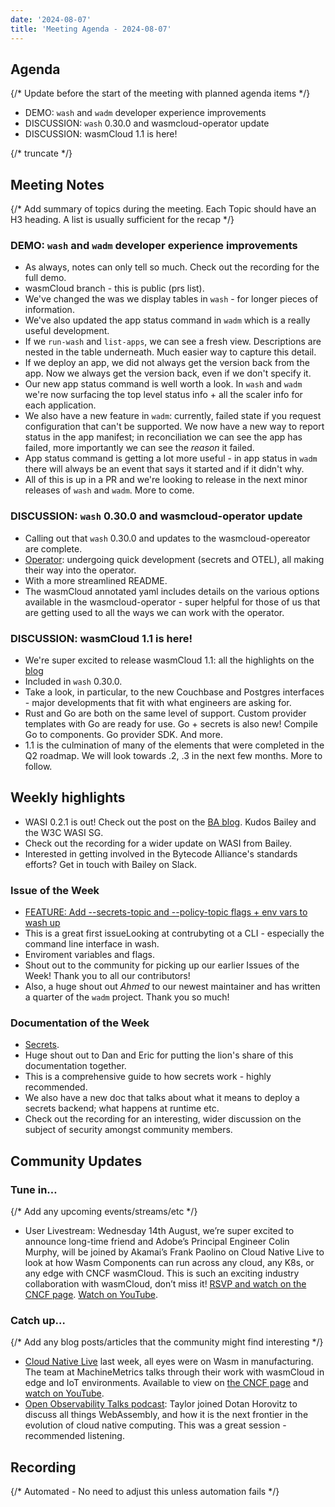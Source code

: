 ```yaml
---
date: '2024-08-07'
title: 'Meeting Agenda - 2024-08-07'
---
```


## Agenda

{/* Update before the start of the meeting with planned agenda items */}

- DEMO: `wash` and `wadm` developer experience improvements
- DISCUSSION: `wash` 0.30.0 and wasmcloud-operator update
- DISCUSSION: wasmCloud 1.1 is here!

{/* truncate */}

## Meeting Notes

{/* Add summary of topics during the meeting. Each Topic should have an H3 heading. A list is usually sufficient for the recap */}

### DEMO: `wash` and `wadm` developer experience improvements

- As always, notes can only tell so much. Check out the recording for the full demo.
- wasmCloud branch - this is public (prs list).
- We've changed the was we display tables in `wash` - for longer pieces of information.
- We've also updated the app status command in `wadm` which is a really useful development.
- If we `run-wash` and `list-apps`, we can see a fresh view. Descriptions are nested in the table underneath. Much easier way to capture this detail.
- If we deploy an app, we did not always get the version back from the app. Now we always get the version back, even if we don't specify it.
- Our new app status command is well worth a look. In `wash` and `wadm` we're now surfacing the top level status info + all the scaler info for each application.
- We also have a new feature in `wadm`: currently, failed state if you request configuration that can't be supported. We now have a new way to report status in the app manifest; in reconciliation we can see the app has failed, more importantly we can see the *reason* it failed.
- App status command is getting a lot more useful - in app status in `wadm` there will always be an event that says it started and if it didn't why. 
- All of this is up in a PR and we're looking to release in the next minor releases of `wash` and `wadm`. More to come.

### DISCUSSION: `wash` 0.30.0 and wasmcloud-operator update

- Calling out that `wash` 0.30.0 and updates to the wasmcloud-opereator are complete.
- [Operator](https://github.com/wasmCloud/wasmcloud-operator/tree/main): undergoing quick development (secrets and OTEL), all making their way into the operator.
- With a more streamlined README.
- The wasmCloud annotated yaml includes details on the various options available in the wasmcloud-operator - super helpful for those of us that are getting used to all the ways we can work with the operator.

### DISCUSSION: wasmCloud 1.1 is here!

- We're super excited to release wasmCloud 1.1: all the highlights on the [blog](https://wasmcloud.com/blog/wasmcloud-1.1-brings-secrets-support-and-more-enhancements-for-enterprises)
- Included in `wash` 0.30.0.
- Take a look, in particular, to the new Couchbase and Postgres interfaces - major developments that fit with what engineers are asking for.
- Rust and Go are both on the same level of support. Custom provider templates with Go are ready for use. Go + secrets is also new! Compile Go to components. Go provider SDK. And more.
- 1.1 is the culmination of many of the elements that were completed in the Q2 roadmap. We will look towards .2, .3 in the next few months. More to follow.

## Weekly highlights

- WASI 0.2.1 is out! Check out the post on the [BA blog](https://bytecodealliance.org/articles/WASI-0.2.1). Kudos Bailey and the W3C WASI SG.
- Check out the recording for a wider update on WASI from Bailey. 
- Interested in getting involved in the Bytecode Alliance's standards efforts? Get in touch with Bailey on Slack.

### Issue of the Week

- [FEATURE: Add --secrets-topic and --policy-topic flags + env vars to wash up](https://github.com/wasmCloud/wasmCloud/issues/2631)
- This is a great first issueLooking at contrubyting ot a CLI - especially the command line interface in wash. 
- Enviroment variables and flags.
- Shout out to the community for picking up our earlier Issues of the Week! Thank you to all our contributors!
- Also, a huge shout out *Ahmed* to our newest maintainer and has written a quarter of the `wadm` project. Thank you so much! 

### Documentation of the Week

- [Secrets](https://wasmcloud.com/docs/concepts/secrets).
- Huge shout out to Dan and Eric for putting the lion's share of this documentation together.
- This is a comprehensive guide to how secrets work - highly recommended.
- We also have a new doc that talks about what it means to deploy a secrets backend; what happens at runtime etc.
- Check out the recording for an interesting, wider discussion on the subject of security amongst community members.

## Community Updates

### Tune in…

{/* Add any upcoming events/streams/etc */}

- User Livestream: Wednesday 14th August, we’re super excited to announce long-time friend and Adobe’s Principal Engineer Colin Murphy, will be joined by Akamai’s Frank Paolino on Cloud Native Live to look at how Wasm Components can run across any cloud, any K8s, or any edge with CNCF wasmCloud. This is such an exciting industry collaboration with wasmCloud, don’t miss it! [RSVP and watch on the CNCF page](https://community.cncf.io/events/details/cncf-cncf-online-programs-presents-cloud-native-live-wasm-components-across-any-cloud-any-k8s-or-any-edge-with-cncf-wasmcloud/). [Watch on YouTube](https://www.youtube.com/watch?v=B1Q_Xx5i6Ek).

### Catch up…

{/* Add any blog posts/articles that the community might find interesting */}

- [Cloud Native Live](https://community.cncf.io/events/details/cncf-cncf-online-programs-presents-cloud-native-live-enhancing-iot-with-wasm-and-wasmcloud/) last week, all eyes were on Wasm in manufacturing. The team at MachineMetrics talks through their work with wasmCloud in edge and IoT environments. Available to view on [the CNCF page](https://community.cncf.io/events/details/cncf-cncf-online-programs-presents-cloud-native-live-enhancing-iot-with-wasm-and-wasmcloud/) and [watch on YouTube](https://www.youtube.com/watch?v=lUV49UjFAQM).
- [Open Observability Talks podcast](https://www.youtube.com/watch?v=t2xIoVNwtKM): Taylor joined Dotan Horovitz to discuss all things WebAssembly, and how it is the next frontier in the evolution of cloud native computing. This was a great session - recommended listening.

## Recording

{/* Automated - No need to adjust this unless automation fails */}

<YouTube url="https://www.youtube.com/watch?v=1wPpNDqHzU8" />
